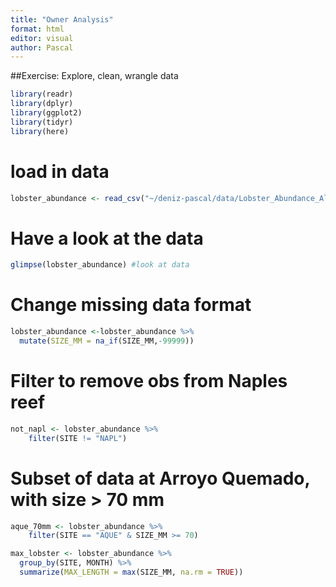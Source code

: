 ```yaml
---
title: "Owner Analysis"
format: html
editor: visual
author: Pascal
---
```


##Exercise: Explore, clean, wrangle data

```r
library(readr)
library(dplyr)
library(ggplot2)
library(tidyr)
library(here)
```
# load in data

```r
lobster_abundance <- read_csv("~/deniz-pascal/data/Lobster_Abundance_All_Years_20220829.csv")
```
# Have a look at the data

```r
glimpse(lobster_abundance) #look at data
```

# Change missing data format
```r
lobster_abundance <-lobster_abundance %>% 
  mutate(SIZE_MM = na_if(SIZE_MM,-99999))


```

# Filter to remove obs from Naples reef
```r
not_napl <- lobster_abundance %>% 
    filter(SITE != "NAPL")
```

# Subset of data at Arroyo Quemado, with size > 70 mm 

```r
aque_70mm <- lobster_abundance %>% 
    filter(SITE == "AQUE" & SIZE_MM >= 70)
```


```r
max_lobster <- lobster_abundance %>% 
  group_by(SITE, MONTH) %>% 
  summarize(MAX_LENGTH = max(SIZE_MM, na.rm = TRUE))
```







